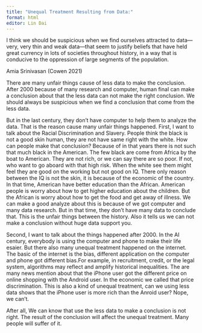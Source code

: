 ```yaml
---
title: "Unequal Treatment Resulting from Data:"
format: html
editor: Lin Dai
---
```


I think we should be suspicious when we find ourselves attracted to data---very, very thin and weak data---that seem to justify beliefs that have held great currency in lots of societies throughout history, in a way that is conducive to the oppression of large segments of the population.

Amia Srinivasan (Cowen 2021)

There are many unfair things cause of less data to make the conclusion. After 2000 because of many research and computer, human final can make a conclusion about that the less data can not make the right conclusion. We should always be suspicious when we find a conclusion that come from the less data.

But in the last century, they don't have computer to help them to analyze the data. That is the reason cause many unfair things happened. First, I want to talk about the Racial Discrimination and Slavery. People think the black is not a good skin human, they are not have same right with the white. How can people make that conclusion? Because of in that years there is not such that much black in the American. The few black are come from Africa by the boat to American. They are not rich, or we can say there are so poor. If not, who want to go aboard with that high risk. When the white see them might feel they are good on the working but not good on IQ. There only reason between the IQ is not the skin, it is because of the economic of the country. In that time, American have better education than the African. American people is worry about how to get higher education about the children. But the African is worry about how to get the food and get away of illness. We can make a good analyze about this is because of we got computer and many data research. But in that time, they don't have many data to conclude that. This is the unfair things between the history. Also it tells us we can not make a conclusion without huge data support you.

Second, I want to talk about the things happened after 2000. In the AI century, everybody is using the computer and phone to make their life esaier. But there also many unequal treatment happened on the internet. The basic of the internet is the bias, different application on the computer and phone got different bias.For example, in recruitment, credit, or the legal system, algorithms may reflect and amplify historical inequalities. The are many news mention about that the iPhone user got the different price on online shopping with the Android user. In the economic we called that price discrimination. This is also a kind of unequal treatment, can we using less data shows that the iPhone user is more rich than the Anroid user? Nope, we can't.

After all, We can know that use the less data to make a conclusion is not right. The result of the conclusion will affect the unequal treatment. Many people will suffer of it. 


